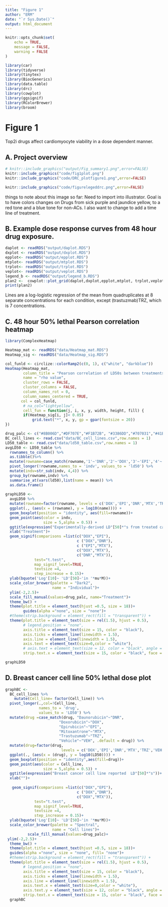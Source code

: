 ```yaml
---
title: "Figure 1"
author: "ERM"
date: "`r Sys.Date()`"
output: html_document
---
```


```r
knitr::opts_chunk$set(
	echo = TRUE,
	message = FALSE,
	warning = FALSE
)
```
```r
library(car)
library(tidyverse)
library(tinytex)
library(BiocGenerics)
library(data.table)
library(drc)
library(cowplot)
library(ggsignif)
library(RColorBrewer)
library(broom)
```
# Figure 1

Top2i drugs affect cardiomyocyte viability in a dose dependent manner.

## A. Project overview

```r
# knitr::include_graphics("output/Fig_summary1.png",error=FALSE)
knitr::include_graphics("code/fig1plot.png")
knitr::include_graphics("code/DRC_plotfigure1.png",error=FALSE)

knitr::include_graphics("code/figurelegeddrc.png",error=FALSE)
```

things to note about this image so far: Need to import into illustrator. Goal is to have colors changes on Drugs from sick purple and jaundice yellow, to a red tone and a blue tone for non-ACs. I also want to change to add a time line of treatment.

## B. Example dose response curves from 48 hour drug exposure.
```r
daplot <- readRDS("output/daplot.RDS")  
dxplot <- readRDS("output/dxplot.RDS")
epplot<- readRDS("output/epplot.RDS")
mtplot<- readRDS("output/mtplot.RDS")
trplot<- readRDS("output/trplot.RDS")
veplot<- readRDS("output/veplot.RDS")
legend_b <- readRDS("output/legend_b.RDS")
plan2 <-  cowplot::plot_grid(daplot,dxplot,epplot,mtplot, trplot,veplot, legend_b,ncol =4)
print(plan2)
```
Lines are a log-logistic regression of the mean from quadruplicates at 8 separate concentrations for each condition, except (trastuzmab)TRZ, which is 7 concentrations.


## C. 48 hour 50% lethal Pearson correlation heatmap
```r
library(ComplexHeatmap)

Heatmap_mat <- readRDS("data/Heatmap_mat.RDS")
Heatmap_sig <- readRDS("data/Heatmap_sig.RDS")

col_funld <- circlize::colorRamp2(c(0, 1), c("white", "darkblue"))
Heatmap(Heatmap_mat,
        column_title = "Pearson correlation of LD50s between treatments",
        name = "rho value",
        cluster_rows = FALSE, 
        cluster_columns = FALSE,
        column_names_rot = 0,
        column_names_centered = TRUE,
       col = col_funld,
        # na_col="lightyellow",
        cell_fun = function(j, i, x, y, width, height, fill) {
        if(Heatmap_sig[i, j]< 0.05)
            grid.text("*", x, y, gp = gpar(fontsize = 20))
})

```
















```r
drug_palc <- c("#8B006D","#DF707E","#F1B72B", "#3386DD","#707031","#41B333")
BC_cell_lines <- read.csv("data/BC_cell_lines.csv",row.names = 1)
LD50_table <- read.csv("data/ld50_table.csv",row.names = 1)
avgLD50 <- LD50_table %>% 
  rownames_to_column() %>% 
  as.tibble()%>% 
  mutate(rowname=case_match(rowname,'1'~'DNR','2'~'DOX','3'~'EPI','4'~'MTX', .default = rowname))%>% 
  pivot_longer(!rowname,names_to = 'indv', values_to = 'ld50') %>% 
  mutate(indv=str_sub(indv, 4,4)) %>% 
  group_by(rowname,indv) %>% 
  summarise_at(vars(ld50),list(name = mean)) %>% 
  as.data.frame()
  
graphLD50 <- 
  avgLD50 %>%     
  mutate(rowname=factor(rowname, levels = c('DOX','EPI','DNR','MTX','TRZ','VEH'))) %>% 
  ggplot(., (aes(x = (rowname), y = log10(name)))) +
  geom_boxplot(position = "identity", aes(fill=rowname))+
  geom_point(aes(color = indv,
                 size = 5,alpha = 0.5)) +
  ggtitle(expression("Experimentally-derived LD"[50]*"s from treated cardiomyocytes"))+
  xlab("Treatment")+
  geom_signif(comparisons =list(c("DOX","EPI"),
                                c ("DOX","DNR"),
                                c ("EPI","MTX"),
                                c("DOX","MTX"),
                                c("DNR","MTX")),
             test="t.test",
             map_signif_level=TRUE,
             textsize =4,
             step_increase = 0.15)+
  ylab(bquote('Log'[10]~ 'LD'[50]~'in '*mu*M))+
  scale_color_brewer(palette = "Dark2",
                     name = "Individual")+
  ylim(-2,2.5)+
  scale_fill_manual(values=drug_palc, name="Treatment")+
  theme_bw() + 
  theme(plot.title = element_text(hjust =0.5, size = 18))+
        guides(alpha ="none", size = "none")+
  #theme(strip.background = element_rect(fill = "transparent")) +
  theme(plot.title = element_text(size = rel(1.5), hjust = 0.5),
        # legend.position = "none",
        axis.title = element_text(size = 15, color = "black"),
        axis.ticks = element_line(linewidth = 1.5),
        axis.line = element_line(linewidth = 1.5),
        axis.text = element_text(size=0,color = "white"),
        # axis.text = element_text(size = 12, color = "black", angle = 0),
        strip.text.x = element_text(size = 15, color = "black", face = "bold"))   

graphLD50
```
## D. Breast cancer cell line 50% lethal dose plot
```r

graphBC <-
  BC_cell_lines %>%
    mutate(Cell_line= factor(Cell_line)) %>% 
  pivot_longer(.,col=!Cell_line,
               names_to = 'drug',
               values_to = 'LD50') %>% 
  mutate(drug =case_match(drug, "Daunorubicin"~"DNR",
                        "Doxorubicin"~"DOX",
                        "Epirubicin"~"EPI",
                        "Mitoxantrone"~"MTX",
                        "Trastuzumab"~"TRZ",
                        "Vehicle"~"VEH", .default = drug)) %>%
  mutate(drug=factor(drug, 
                         levels = c('DOX','EPI','DNR','MTX','TRZ','VEH'))) %>% 
  ggplot(., (aes(x = (drug), y = log10(LD50)))) +
  geom_boxplot(position = "identity",aes(fill=drug))+
  geom_point(aes(color = Cell_line,
                 size = 5,alpha = 0.5)) +
  ggtitle(expression("Breast cancer cell line reported  LD"[50]*"s"))+
  xlab("")+
   
   geom_signif(comparisons =list(c("DOX","EPI"),
                                c ("DOX","DNR"),
                                c("DOX","MTX")),
             test="t.test",
             map_signif_level=TRUE,
             textsize =4,
             step_increase = 0.15)+
  ylab(bquote('Log'[10]~ 'LD'[50]~'in '*mu*M))+
  scale_color_brewer(palette = "Spectral",
                     name = "Cell lines")+
          scale_fill_manual(values=drug_palc)+
 ylim(-2,2.5)+
  theme_bw() + 
  theme(plot.title = element_text(hjust =0.5, size = 18))+
  guides(alpha ="none", size = "none", fill= "none")+
  #theme(strip.background = element_rect(fill = "transparent")) +
  theme(plot.title = element_text(size = rel(1.5), hjust = 0.5),
        # legend.position = "none",
        axis.title = element_text(size = 15, color = "black"),
        axis.ticks = element_line(linewidth = 1.5),
        axis.line = element_line(linewidth = 1.5),
        axis.text.x = element_text(size=0,color = "white"),
        axis.text.y = element_text(size = 12, color = "black", angle = 0),
        strip.text.x = element_text(size = 15, color = "black", face = "bold")) 
  graphBC
  
```
